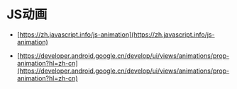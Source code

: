 # JS动画

- [https://zh.javascript.info/js-animation](https://zh.javascript.info/js-animation)

- [https://developer.android.google.cn/develop/ui/views/animations/prop-animation?hl=zh-cn](https://developer.android.google.cn/develop/ui/views/animations/prop-animation?hl=zh-cn)
